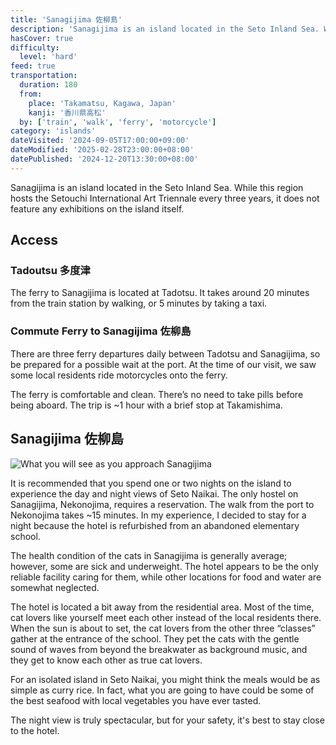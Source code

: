 ```yaml
---
title: 'Sanagijima 佐柳島'
description: 'Sanagijima is an island located in the Seto Inland Sea. While this region hosts the Setouchi International Art Triennale every three years, it does not feature any exhibitions on the island itself.'
hasCover: true
difficulty:
  level: 'hard'
feed: true
transportation:
  duration: 180
  from:
    place: 'Takamatsu, Kagawa, Japan'
    kanji: '香川県高松'
  by: ['train', 'walk', 'ferry', 'motorcycle']
category: 'islands'
dateVisited: '2024-09-05T17:00:00+09:00'
dateModified: '2025-02-28T23:00:00+08:00'
datePublished: '2024-12-20T13:30:00+08:00'
---
```



Sanagijima is an island located in the Seto Inland Sea. While this region hosts the Setouchi International Art Triennale every three years, it does not feature any exhibitions on the island itself.

<Abstract transportation={frontmatter.transportation} />

## Access

### Tadoutsu 多度津

The ferry to Sanagijima is located at Tadotsu. It takes around 20 minutes from the train station by walking, or 5 minutes by taking a taxi.

### Commute Ferry to Sanagijima 佐柳島

There are three ferry departures daily between Tadotsu and Sanagijima, so be prepared for a possible wait at the port. At the time of our visit, we saw some local residents ride motorcycles onto the ferry.

The ferry is comfortable and clean. There’s no need to take pills before being aboard. The trip is ~1 hour with a brief stop at Takamishima.

## Sanagijima 佐柳島

![What you will see as you approach Sanagijima](@assets/sanagijima/arriving.jpg)

It is recommended that you spend one or two nights on the island to experience the day and night views of Seto Naikai. The only hostel on Sanagijima, Nekonojima, requires a reservation. The walk from the port to Nekonojima takes ~15 minutes. In my experience, I decided to stay for a night because the hotel is refurbished from an abandoned elementary school.

The health condition of the cats in Sanagijima is generally average; however, some are sick and underweight. The hotel appears to be the only reliable facility caring for them, while other locations for food and water are somewhat neglected.

The hotel is located a bit away from the residential area. Most of the time, cat lovers like yourself meet each other instead of the local residents there. When the sun is about to set, the cat lovers from the other three “classes” gather at the entrance of the school. They pet the cats with the gentle sound of waves from beyond the breakwater as background music, and they get to know each other as true cat lovers.

For an isolated island in Seto Naikai, you might think the meals would be as simple as curry rice. In fact, what you are going to have could be some of the best seafood with local vegetables you have ever tasted.

The night view is truly spectacular, but for your safety, it's best to stay close to the hotel.

